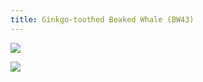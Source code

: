 ```yaml
---
title: Ginkgo-toothed Beaked Whale (BW43)
---
```


![](images/057/057_01.PNG){fig-align="left"}

![](images/057/057_02.PNG){fig-align="left"}
